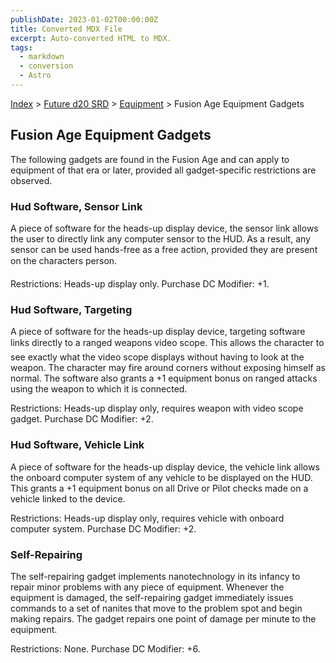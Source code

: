 ```yaml
---
publishDate: 2023-01-02T00:00:00Z
title: Converted MDX File
excerpt: Auto-converted HTML to MDX.
tags:
  - markdown
  - conversion
  - Astro
---
```






[Index](-index) > [Future d20 SRD](future-d20-srd-index) > [Equipment](future-d20-srd-equipment-index) > Fusion Age Equipment Gadgets




## Fusion Age Equipment Gadgets


The following gadgets are found in the Fusion Age and can apply to equipment of that era or later, provided all gadget-specific restrictions are observed.


### Hud Software, Sensor Link


A piece of software for the heads-up display device, the sensor link allows the user to directly link any computer sensor to the HUD. As a result, any sensor can be used hands-free as a free action, provided they are present on the characters person.



Restrictions: Heads-up display only.
Purchase DC Modifier: +1.


### Hud Software, Targeting


A piece of software for the heads-up display device, targeting software links directly to a ranged weapons video scope. This allows the character to see exactly what the video scope displays without having to look at the weapon. The character may fire around corners without exposing himself as normal. The software also grants a +1 equipment bonus on ranged attacks using the weapon to which it is connected.


Restrictions: Heads-up display only, requires weapon with video scope gadget.
Purchase DC Modifier: +2.


### Hud Software, Vehicle Link


A piece of software for the heads-up display device, the vehicle link allows the onboard computer system of any vehicle to be displayed on the HUD. This grants a +1 equipment bonus on all Drive or Pilot checks made on a vehicle linked to the device.


Restrictions: Heads-up display only, requires vehicle with onboard computer system.
Purchase DC Modifier: +2.


### Self-Repairing


The self-repairing gadget implements nanotechnology in its infancy to repair minor problems with any piece of equipment. Whenever the equipment is damaged, the self-repairing gadget immediately issues commands to a set of nanites that move to the problem spot and begin making repairs. The gadget repairs one point of damage per minute to the equipment.


Restrictions: None.
Purchase DC Modifier: +6.



